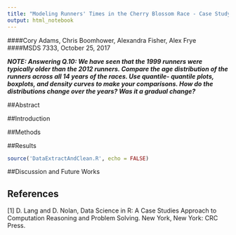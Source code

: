```yaml
---
title: "Modeling Runners' Times in the Cherry Blossom Race - Case Study Unit 8"
output: html_notebook
---
```


####Cory Adams, Chris Boomhower, Alexandra Fisher, Alex Frye
####MSDS 7333, October 25, 2017

***NOTE: Answering Q.10: We have seen that the 1999 runners were typically older than the 2012 runners.
Compare the age distribution of the runners across all 14 years of the races. Use quantile-
quantile plots, boxplots, and density curves to make your comparisons. How do the
distributions change over the years? Was it a gradual change?***

##Abstract

##Introduction

##Methods

##Results

```r
source('DataExtractAndClean.R', echo = FALSE)
```

##Discussion and Future Works

## References
[1] D. Lang and D. Nolan, Data Science in R: A Case Studies Approach to Computation Reasoning and Problem Solving. New York, New York: CRC Press. 
